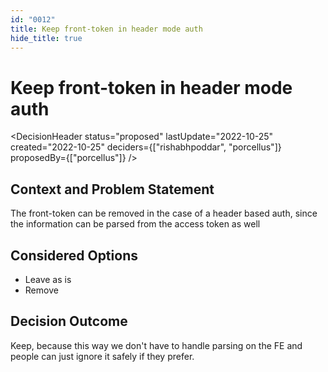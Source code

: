 ```yaml
---
id: "0012"
title: Keep front-token in header mode auth
hide_title: true
---
```



# Keep front-token in header mode auth

<DecisionHeader status="proposed" lastUpdate="2022-10-25" created="2022-10-25" deciders={["rishabhpoddar", "porcellus"]} proposedBy={["porcellus"]} />

## Context and Problem Statement

The front-token can be removed in the case of a header based auth, since the information can be parsed from the access token as well

## Considered Options

* Leave as is
* Remove

## Decision Outcome

Keep, because this way we don't have to handle parsing on the FE and people can just ignore it safely if they prefer.
